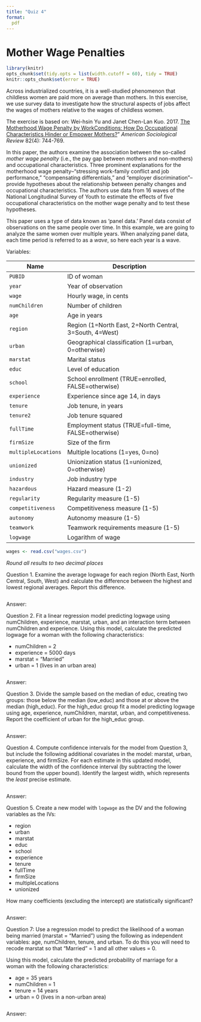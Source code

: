 ```yaml
---
title: "Quiz 4"
format:
  pdf
---
```


# Mother Wage Penalties

```r
library(knitr)
opts_chunk$set(tidy.opts = list(width.cutoff = 60), tidy = TRUE)
knitr::opts_chunk$set(error = TRUE)
```

Across industrialized countries, it is a well-studied phenomenon that childless women are paid more on average than mothers. In this exercise, we use survey data to investigate how the structural aspects of jobs affect the wages of mothers relative to the wages of childless women.

The exercise is based on: Wei-hsin Yu and Janet Chen-Lan Kuo. 2017. [The Motherhood Wage Penalty by WorkConditions: How Do Occupational Characteristics Hinder or Empower Mothers?](https://doi.org/10.1177/0003122417712729)" *American Sociological Review* 82(4): 744-769.

In this paper, the authors examine the association between the so-called *mother wage penalty* (i.e., the pay gap between mothers and non-mothers) and occupational characteristics. Three prominent explanations for the motherhood wage penalty--"stressing work-family conflict and job performance," "compensating differentials," and "employer discrimination"--provide hypotheses about the relationship between penalty changes and occupational characteristics. The authors use data from 16 waves of the National Longitudinal Survey of Youth to estimate the effects of five occupational characteristics on the mother wage penalty and to test these hypotheses. 

This paper uses a type of data known as 'panel data.' Panel data consist of observations on the same people over time. In this example, we are going to analyze the same women over multiple years. When analyzing panel data, each time period is referred to as a *wave*, so here each year is a wave. 

Variables:

| Name                | Description                                                      |
|---------------------|------------------------------------------------------------------|
| `PUBID`             | ID of woman                                                     |
| `year`              | Year of observation                                             |
| `wage`              | Hourly wage, in cents                                           |
| `numChildren`       | Number of children                                              |
| `age`               | Age in years                                                    |
| `region`            | Region (1=North East, 2=North Central, 3=South, 4=West)         |
| `urban`             | Geographical classification (1=urban, 0=otherwise)              |
| `marstat`           | Marital status                                                  |
| `educ`              | Level of education                                              |
| `school`            | School enrollment (TRUE=enrolled, FALSE=otherwise)              |
| `experience`        | Experience since age 14, in days                                |
| `tenure`            | Job tenure, in years                                            |
| `tenure2`           | Job tenure squared                                              |
| `fullTime`          | Employment status (TRUE=full-time, FALSE=otherwise)             |
| `firmSize`          | Size of the firm                                                |
| `multipleLocations` | Multiple locations (1=yes, 0=no)                                |
| `unionized`         | Unionization status (1=unionized, 0=otherwise)                  |
| `industry`          | Job industry type                                               |
| `hazardous`         | Hazard measure (1-2)                                            |
| `regularity`        | Regularity measure (1-5)                                        |
| `competitiveness`   | Competitiveness measure (1-5)                                   |
| `autonomy`          | Autonomy measure (1-5)                                          |
| `teamwork`          | Teamwork requirements measure (1-5)                             |
| `logwage`           | Logarithm of wage                                               |

```r
wages <- read.csv("wages.csv")
```

*Round all results to two decimal places*

Question 1. Examine the average logwage for each region (North East, North Central, South, West) and calculate the difference between the highest and lowest regional averages. Report this difference.

```r

```

Answer:

Question 2. Fit a linear regression model predicting logwage using numChildren, experience, marstat, urban, and an interaction term between numChildren and experience. Using this model, calculate the predicted logwage for a woman with the following characteristics:

- numChildren = 2
- experience = 5000 days
- marstat = "Married"
- urban = 1 (lives in an urban area)

```r

```
Answer: 

Question 3. Divide the sample based on the median of educ, creating two groups: those below the median (low_educ) and those at or above the median (high_educ). For the high_educ group fit a model predicting logwage using age, experience, numChildren, marstat, urban, and competitiveness. Report the coefficient of urban for the high_educ group.

```r

```
Answer: 

Question 4. Compute confidence intervals for the model from Question 3, but include the following additional covariates in the model: marstat, urban, experience, and firmSize. For each estimate in this updated model, calculate the width of the confidence interval (by subtracting the lower bound from the upper bound). Identify the largest width, which represents the *least* precise estimate.

```r

```
Answer: 

Question 5. Create a new model with `logwage` as the DV and the following variables as the IVs:

- region
- urban
- marstat
- educ
- school
- experience
- tenure
- fullTime
- firmSize
- multipleLocations 
- unionized
  
How many coefficients (excluding the intercept) are statistically significant?

```r


```

Answer:

Question 7: Use a regression model to predict the likelihood of a woman being married (marstat = "Married") using the following as independent variables: age, numChildren, tenure, and urban. To do this you will need to recode marstat so that "Married" = 1 and all other values = 0.

Using this model, calculate the predicted probability of marriage for a woman with the following characteristics:

- age = 35 years
- numChildren = 1
- tenure = 14 years
- urban = 0 (lives in a non-urban area)

```r

```
Answer:
